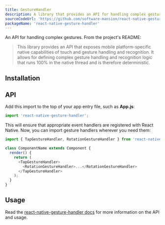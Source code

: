 ```yaml
---
title: GestureHandler
description: A library that provides an API for handling complex gestures.
sourceCodeUrl: 'https://github.com/software-mansion/react-native-gesture-handler'
packageName: 'react-native-gesture-handler'
---
```



An API for handling complex gestures. From the project's README:

> This library provides an API that exposes mobile platform-specific native capabilities of touch and gesture handling and recognition. It allows for defining complex gesture handling and recognition logic that runs 100% in the native thread and is therefore deterministic.

<PlatformsSection android emulator ios simulator web />

## Installation

<APIInstallSection href="https://docs.swmansion.com/react-native-gesture-handler/docs/" />

## API

Add this import to the top of your app entry file, such as **App.js**:

```js
import 'react-native-gesture-handler';
```

This will ensure that appropriate event handlers are registered with React Native. Now, you can import gesture handlers wherever you need them:

```js
import { TapGestureHandler, RotationGestureHandler } from 'react-native-gesture-handler';

class ComponentName extends Component {
  render() {
    return (
      <TapGestureHandler>
        <RotationGestureHandler>...</RotationGestureHandler>
      </TapGestureHandler>
    );
  }
}
```

## Usage

Read the [react-native-gesture-handler docs](https://docs.swmansion.com/react-native-gesture-handler/) for more information on the API and usage.
